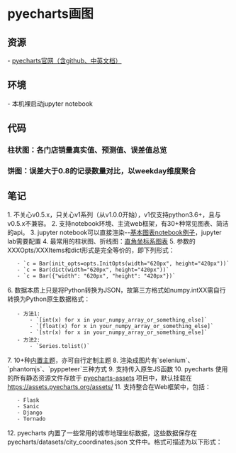 = pyecharts画图 =

== 资源 ==
- [[https://pyecharts.org/#/|pyecharts官网（含github、中英文档）]]

== 环境 ==
- 本机裸启动jupyter notebook

== 代码 ==
=== 柱状图：各门店销量真实值、预测值、误差值总览 ===
{{{python
from pyecharts.faker import Faker
from pyecharts import options as opts
from pyecharts.charts import Bar

def bar_base(df) -> Bar:
    c = Bar()
    for store in df['Store'].unique():
        _df = df[df['Store']==store]
        ds = _df['ds'].astype(str).tolist()
        ys = _df['y'].astype(float).tolist()
        yhats = _df['yhat'].astype(float).tolist()
        yerrors = _df['error'].astype(float).tolist()
        c.add_xaxis(ds)
        c.add_yaxis(store, ys)
        c.add_yaxis(store+' Predict', yhats)
        c.add_yaxis(store+' Error', yerrors)
    c.set_global_opts(title_opts=opts.TitleOpts(title=''),\
                         datazoom_opts=opts.DataZoomOpts(range_start=0, range_end=100))
    c.set_series_opts(label_opts = opts.LabelOpts(is_show=False))
    return c

bar_base(analyse_df).render_notebook()
}}}

=== 饼图：误差大于0.8的记录数量对比，以weekday维度聚合 ===
{{{python
from pyecharts.faker import Faker
from pyecharts import options as opts
from pyecharts.charts import Pie

def df_report(df, groupby_col, name, f):
    report_df = pd.DataFrame(columns=[groupby_col, name])
    i = 0
    for groupby_value in df[groupby_col].unique():
        _df = df[df[groupby_col]==groupby_value]
        error_count = f(_df)
        report_df.loc[i] = [groupby_value, error_count]
        i += 1
    return report_df.sort_values(by=name, ascending=False)

def pie_report(df, groupby_col, name, f) -> Pie:
    report_df = df_report(df, groupby_col, name, f)
    c = (
        Pie()
        .add("",
             [list(z) for z in zip(report_df[groupby_col], report_df[name])],
            radius=["30%", "75%"],
            center=["75%", "50%"],
            rosetype="area",
            )
        .set_global_opts(title_opts=opts.TitleOpts(title=name),
                         legend_opts=opts.LegendOpts(type_="scroll", pos_left="0%", pos_top="15%", orient="vertical"),)
        .set_series_opts(label_opts=opts.LabelOpts(formatter="{b}: {c}"))
    )
    return c.render_notebook()

pie_report(df, 'weekday', 'Count', lambda x: len(x[x['error_p']>0.8]))
}}}

== 笔记 ==
1. 不关心v0.5.x，只关心v1系列（从v1.0.0开始），v1仅支持python3.6+，且与v0.5.x不兼容。
2. 支持notebook环境、主流web框架，有30+种常见图表、简洁的api。
3. jupyter notebook可以直接渲染--[[local:pyecharts_examples.ipynb|基本图表notebook例子]]，jupyter lab需要配置
4. 最常用的柱状图、折线图：[[https://pyecharts.org/#/zh-cn/rectangular_charts|直角坐标系图表]]
5. 参数的XXXOpts/XXXItems和dict形式是完全等价的，即下列形式：
    - `c = Bar(init_opts=opts.InitOpts(width="620px", height="420px"))`
    - `c = Bar(dict(width="620px", height="420px"))`
    - `c = Bar({"width": "620px", "height": "420px"})`
6. 数据本质上只是将Python转换为JSON，故第三方格式如numpy.intXX需自行转换为Python原生数据格式：
    - 方法1:
        - `[int(x) for x in your_numpy_array_or_something_else]`
        - `[float(x) for x in your_numpy_array_or_something_else]`
        - `[str(x) for x in your_numpy_array_or_something_else]`
    - 方法2:
        - `Series.tolist()`
7. 10+种[[https://pyecharts.org/#/zh-cn/themes|内置主题]]，亦可自行定制主题
8. 渲染成图片有`selenium`、`phantomjs`、`pyppeteer`三种方式
9. 支持传入原生JS函数
10. pyecharts 使用的所有静态资源文件存放于 [[https://github.com/pyecharts/pyecharts-assets|pyecharts-assets]] 项目中，默认挂载在 https://assets.pyecharts.org/assets/
11. 支持整合在Web框架中，包括：
    - Flask
    - Sanic
    - Django
    - Tornado
12. pyecharts 内置了一些常用的城市地理坐标数据，这些数据保存在 pyecharts/datasets/city_coordinates.json 文件中。格式可描述为以下形式：


